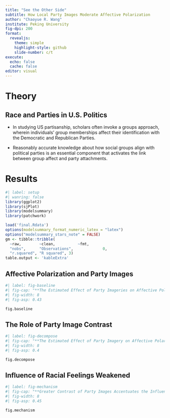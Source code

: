 ```yaml
---
title: "See the Other Side"
subtitle: How Local Party Images Moderate Affective Polarization
author: "Chaoyue R. Wang"
institute: Peking University
fig-dpi: 200
format: 
  revealjs:
    theme: simple
    highlight-style: github
    slide-number: c/t
execute: 
  echo: false
  cache: false
editor: visual
---
```


# Theory

## Race and Parties in U.S. Politics

-   In studying US partisanship, scholars often invoke a groups approach, wherein individuals' group memberships affect their identification with the Democratic and Republican Parties.

-   Reasonably accurate knowledge about how social groups align with political parties is an essential component that activates the link between group affect and party attachments.

# Results

```r
#| label: setup
#| wanring: false
library(ggplot2)
library(sjPlot)
library(modelsummary)
library(patchwork)

load('final.Rdata')
options(modelsummary_format_numeric_latex = "latex")
options("modelsummary_stars_note" = FALSE)
gm <- tibble::tribble(
  ~raw,        ~clean,          ~fmt,
  "nobs",      "Observations",             0,
  "r.squared", "R squared", 3)
table.output <- 'kableExtra'
```

## Affective Polarization and Party Images

```r
#| label: fig-baseline
#| fig-cap: "**The Estimated Effect of Party Imageries on Affective Polarization by Different Types of Partisans.**  "
#| fig-width: 8
#| fig-asp: 0.43

fig.baseline
```

## The Role of Party Image Contrast

```r
#| label: fig-decompose
#| fig-cap: "**The Estimated Effect of Party Imagery on Affective Polarization, Broken Down by In-Group and Out-Group Feelings.** "
#| fig-width: 8
#| fig-asp: 0.4

fig.decompose
```

## Influence of Racial Feelings Weakened

```r
#| label: fig-mechanism
#| fig-cap: "**Greater Contrast of Party Images Accentuates the Influence of White Feelings on Voter's Affective Perception of Political Parties.**"
#| fig-width: 8
#| fig-asp: 0.45

fig.mechanism
```
